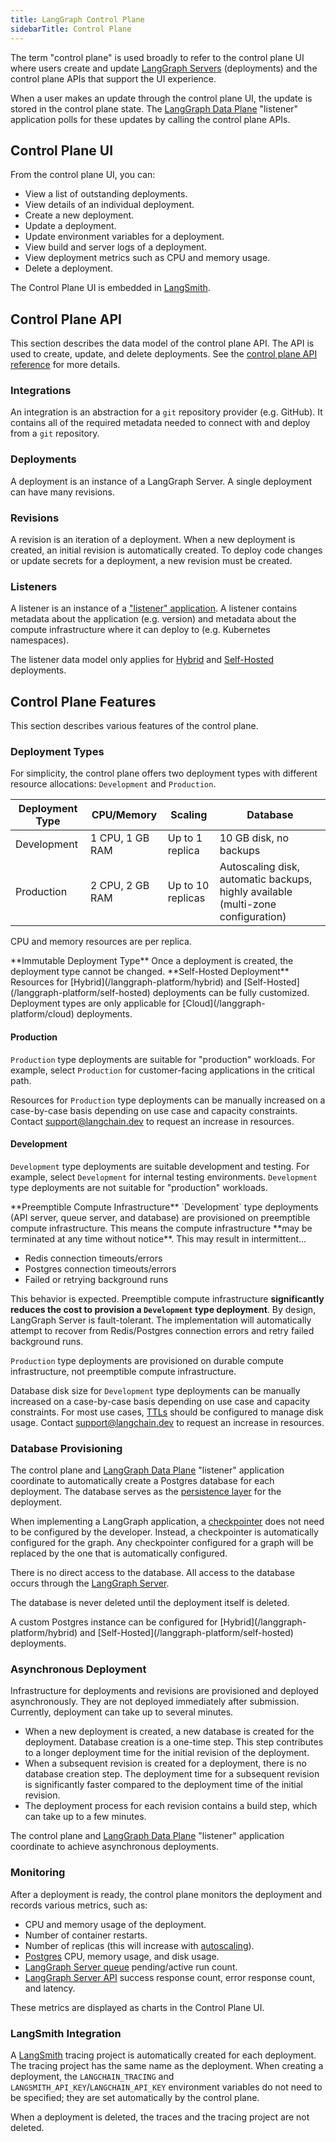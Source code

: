 ```yaml
---
title: LangGraph Control Plane
sidebarTitle: Control Plane
---
```


The term "control plane" is used broadly to refer to the control plane UI where users create and update [LangGraph Servers](/langgraph-platform/langgraph-server) (deployments) and the control plane APIs that support the UI experience.

When a user makes an update through the control plane UI, the update is stored in the control plane state. The [LangGraph Data Plane](/langgraph-platform/data-plane) "listener" application polls for these updates by calling the control plane APIs.

## Control Plane UI

From the control plane UI, you can:

* View a list of outstanding deployments.
* View details of an individual deployment.
* Create a new deployment.
* Update a deployment.
* Update environment variables for a deployment.
* View build and server logs of a deployment.
* View deployment metrics such as CPU and memory usage.
* Delete a deployment.

The Control Plane UI is embedded in [LangSmith](https://docs.smith.langchain.com).

## Control Plane API

This section describes the data model of the control plane API. The API is used to create, update, and delete deployments. See the [control plane API reference](/langgraph-platform/api-ref-control-plane) for more details.

### Integrations

An integration is an abstraction for a `git` repository provider (e.g. GitHub). It contains all of the required metadata needed to connect with and deploy from a `git` repository.

### Deployments

A deployment is an instance of a LangGraph Server. A single deployment can have many revisions.

### Revisions

A revision is an iteration of a deployment. When a new deployment is created, an initial revision is automatically created. To deploy code changes or update secrets for a deployment, a new revision must be created.

### Listeners

A listener is an instance of a ["listener" application](/langgraph-platform/data-plane#”listener”-application). A listener contains metadata about the application (e.g. version) and metadata about the compute infrastructure where it can deploy to (e.g. Kubernetes namespaces).

The listener data model only applies for [Hybrid](/langgraph-platform/hybrid) and [Self-Hosted](/langgraph-platform/self-hosted) deployments.

## Control Plane Features

This section describes various features of the control plane.

### Deployment Types

For simplicity, the control plane offers two deployment types with different resource allocations: `Development` and `Production`.

| **Deployment Type** | **CPU/Memory**  | **Scaling**         | **Database**                                                                     |
|---------------------|-----------------|---------------------|----------------------------------------------------------------------------------|
| Development         | 1 CPU, 1 GB RAM | Up to 1 replica   | 10 GB disk, no backups                                                           |
| Production          | 2 CPU, 2 GB RAM | Up to 10 replicas | Autoscaling disk, automatic backups, highly available (multi-zone configuration) |

CPU and memory resources are per replica.

<Warning>
  **Immutable Deployment Type**
  Once a deployment is created, the deployment type cannot be changed.
</Warning>

<Info>
  **Self-Hosted Deployment**
  Resources for [Hybrid](/langgraph-platform/hybrid) and [Self-Hosted](/langgraph-platform/self-hosted) deployments can be fully customized. Deployment types are only applicable for [Cloud](/langgraph-platform/cloud) deployments.
</Info>

#### Production

`Production` type deployments are suitable for "production" workloads. For example, select `Production` for customer-facing applications in the critical path.

Resources for `Production` type deployments can be manually increased on a case-by-case basis depending on use case and capacity constraints. Contact support@langchain.dev to request an increase in resources.

#### Development

`Development` type deployments are suitable development and testing. For example, select `Development` for internal testing environments. `Development` type deployments are not suitable for "production" workloads.

<Danger>
  **Preemptible Compute Infrastructure**
  `Development` type deployments (API server, queue server, and database) are provisioned on preemptible compute infrastructure. This means the compute infrastructure **may be terminated at any time without notice**. This may result in intermittent...
  
  * Redis connection timeouts/errors
  * Postgres connection timeouts/errors
  * Failed or retrying background runs
  
  This behavior is expected. Preemptible compute infrastructure **significantly reduces the cost to provision a `Development` type deployment**. By design, LangGraph Server is fault-tolerant. The implementation will automatically attempt to recover from Redis/Postgres connection errors and retry failed background runs.
  
  `Production` type deployments are provisioned on durable compute infrastructure, not preemptible compute infrastructure.
</Danger>

Database disk size for `Development` type deployments can be manually increased on a case-by-case basis depending on use case and capacity constraints. For most use cases, [TTLs](/langgraph-platform/configure-ttl) should be configured to manage disk usage. Contact support@langchain.dev to request an increase in resources.

### Database Provisioning

The control plane and [LangGraph Data Plane](/langgraph-platform/data-plane) "listener" application coordinate to automatically create a Postgres database for each deployment. The database serves as the [persistence layer](/oss/langgraph/persistence#memory-store) for the deployment.

When implementing a LangGraph application, a [checkpointer](/oss/langgraph/persistence#checkpointer-libraries) does not need to be configured by the developer. Instead, a checkpointer is automatically configured for the graph. Any checkpointer configured for a graph will be replaced by the one that is automatically configured.

There is no direct access to the database. All access to the database occurs through the [LangGraph Server](/langgraph-platform/langgraph-server).

The database is never deleted until the deployment itself is deleted.

<Info>
  A custom Postgres instance can be configured for [Hybrid](/langgraph-platform/hybrid) and [Self-Hosted](/langgraph-platform/self-hosted) deployments.
</Info>

### Asynchronous Deployment

Infrastructure for deployments and revisions are provisioned and deployed asynchronously. They are not deployed immediately after submission. Currently, deployment can take up to several minutes.

* When a new deployment is created, a new database is created for the deployment. Database creation is a one-time step. This step contributes to a longer deployment time for the initial revision of the deployment.
* When a subsequent revision is created for a deployment, there is no database creation step. The deployment time for a subsequent revision is significantly faster compared to the deployment time of the initial revision.
* The deployment process for each revision contains a build step, which can take up to a few minutes.

The control plane and [LangGraph Data Plane](/langgraph-platform/data-plane) "listener" application coordinate to achieve asynchronous deployments.

### Monitoring

After a deployment is ready, the control plane monitors the deployment and records various metrics, such as:

* CPU and memory usage of the deployment.
* Number of container restarts.
* Number of replicas (this will increase with [autoscaling](/langgraph-platform/data-plane#autoscaling)).
* [Postgres](/langgraph-platform/data-plane#postgres) CPU, memory usage, and disk usage.
* [LangGraph Server queue](/langgraph-platform/langgraph-server#persistence-and-task-queue) pending/active run count.
* [LangGraph Server API](/langgraph-platform/langgraph-server) success response count, error response count, and latency.

These metrics are displayed as charts in the Control Plane UI.

### LangSmith Integration

A [LangSmith](/langsmith/home) tracing project is automatically created for each deployment. The tracing project has the same name as the deployment. When creating a deployment, the `LANGCHAIN_TRACING` and `LANGSMITH_API_KEY`/`LANGCHAIN_API_KEY` environment variables do not need to be specified; they are set automatically by the control plane.

When a deployment is deleted, the traces and the tracing project are not deleted.
